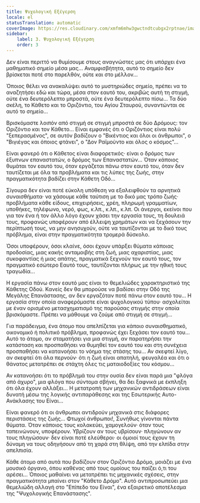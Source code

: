```yaml
---
title: Ψυχολογική Εξέγερση
locale: el
statusTranslation: automatic
coverImage: https://res.cloudinary.com/xmfm6mhw3gwctndtcubgx2rptnae/image/upload/v1740468922/small_cover_tratado_de_psicologia_revolucionaria_a4c0dca4e0.webp
sidebar:
    label: 3. Ψυχολογική Εξέγερση
    order: 3
---
```

Δεν είναι περιττό να θυμίσουμε στους αναγνώστες μας ότι υπάρχει ένα μαθηματικό σημείο μέσα μας... Αναμφισβήτητα, αυτό το σημείο δεν βρίσκεται ποτέ στο παρελθόν, ούτε και στο μέλλον...

Όποιος θέλει να ανακαλύψει αυτό το μυστηριώδες σημείο, πρέπει να το αναζητήσει εδώ και τώρα, μέσα στον εαυτό του, ακριβώς αυτή τη στιγμή, ούτε ένα δευτερόλεπτο μπροστά, ούτε ένα δευτερόλεπτο πίσω... Τα δύο σκέλη, το Κάθετο και το Οριζόντιο, του Αγίου Σταυρού, συναντώνται σε αυτό το σημείο...

Βρισκόμαστε λοιπόν από στιγμή σε στιγμή μπροστά σε δύο Δρόμους: τον Οριζόντιο και τον Κάθετο... Είναι εμφανές ότι ο Οριζόντιος είναι πολύ "ξεπερασμένος", σε αυτόν βαδίζουν ο "Βικέντιος και όλοι οι άνθρωποι", ο "Βιγιέγας και όποιος φτάνει", ο "Δον Ραϊμούντο και όλος ο κόσμος"...

Είναι φανερό ότι ο Κάθετος είναι διαφορετικός· είναι ο δρόμος των έξυπνων επαναστατών, ο δρόμος των Επαναστατών... Όταν κάποιος θυμάται τον εαυτό του, όταν εργάζεται πάνω στον εαυτό του, όταν δεν ταυτίζεται με όλα τα προβλήματα και τις λύπες της ζωής, στην πραγματικότητα βαδίζει στην Κάθετη Οδό...

Σίγουρα δεν είναι ποτέ εύκολη υπόθεση να εξαλειφθούν τα αρνητικά συναισθήματα· να χάσουμε κάθε ταύτιση με το δικό μας τρόπο ζωής· προβλήματα κάθε είδους, επιχειρήσεις, χρέη, πληρωμή γραμματίων, υποθήκες, τηλέφωνο, νερό, φως, κ.λπ., κ.λπ., κ.λπ. Οι άνεργοι, εκείνοι που για τον ένα ή τον άλλο λόγο έχουν χάσει την εργασία τους, τη δουλειά τους, προφανώς υποφέρουν από έλλειψη χρημάτων και να ξεχάσουν την περίπτωσή τους, να μην ανησυχούν, ούτε να ταυτίζονται με το δικό τους πρόβλημα, είναι στην πραγματικότητα τρομερά δύσκολο.

Όσοι υποφέρουν, όσοι κλαίνε, όσοι έχουν υπάρξει θύματα κάποιας προδοσίας, μιας κακής ανταμοιβής στη ζωή, μιας αχαριστίας, μιας συκοφαντίας ή μιας απάτης, πραγματικά ξεχνούν τον εαυτό τους, τον πραγματικό εσώτερο Εαυτό τους, ταυτίζονται πλήρως με την ηθική τους τραγωδία...

Η εργασία πάνω στον εαυτό μας είναι το θεμελιώδες χαρακτηριστικό της Κάθετης Οδού. Κανείς δεν θα μπορούσε να βαδίσει στην Οδό της Μεγάλης Επανάστασης, αν δεν εργαζόταν ποτέ πάνω στον εαυτό του... Η εργασία στην οποία αναφερόμαστε είναι ψυχολογικού τύπου· ασχολείται με έναν ορισμένο μετασχηματισμό της παρούσας στιγμής στην οποία βρισκόμαστε. Πρέπει να μάθουμε να ζούμε από στιγμή σε στιγμή...

Για παράδειγμα, ένα άτομο που απελπίζεται για κάποιο συναισθηματικό, οικονομικό ή πολιτικό πρόβλημα, προφανώς έχει ξεχάσει τον εαυτό του... Αυτό το άτομο, αν σταματήσει για μια στιγμή, αν παρατηρήσει την κατάσταση και προσπαθήσει να θυμηθεί τον εαυτό του και στη συνέχεια προσπαθήσει να κατανοήσει το νόημα της στάσης του... Αν σκεφτεί λίγο, αν σκεφτεί ότι όλα περνούν· ότι η ζωή είναι απατηλή, φευγαλέα και ότι ο θάνατος μετατρέπει σε στάχτη όλες τις ματαιοδοξίες του κόσμου...

Αν κατανοήσει ότι το πρόβλημά του στην ουσία δεν είναι παρά μια "φλόγα από άχυρο", μια φλόγα που σύντομα σβήνει, θα δει ξαφνικά με έκπληξη ότι όλα έχουν αλλάξει... Η μετατροπή των μηχανικών αντιδράσεων είναι δυνατή μέσω της λογικής αντιπαράθεσης και της Εσωτερικής Αυτο-Ανάκλασης του Είναι...

Είναι φανερό ότι οι άνθρωποι αντιδρούν μηχανικά στις διάφορες περιστάσεις της ζωής... Φτωχοί άνθρωποι!, Συνήθως γίνονται πάντα θύματα. Όταν κάποιος τους κολακεύει, χαμογελούν· όταν τους ταπεινώνουν, υποφέρουν. Υβρίζουν αν τους υβρίσουν· πληγώνουν αν τους πληγώσουν· δεν είναι ποτέ ελεύθεροι· οι όμοιοί τους έχουν τη δύναμη να τους οδηγήσουν από τη χαρά στη θλίψη, από την ελπίδα στην απελπισία.

Κάθε άτομο από αυτά που βαδίζουν στον Οριζόντιο Δρόμο, μοιάζει με ένα μουσικό όργανο, όπου καθένας από τους ομοίους του παίζει ό,τι του αρέσει... Όποιος μαθαίνει να μετατρέπει τις μηχανικές σχέσεις, στην πραγματικότητα μπαίνει στον "Κάθετο Δρόμο". Αυτό αντιπροσωπεύει μια θεμελιώδη αλλαγή στο "Επίπεδο του Είναι", ένα εξαιρετικό αποτέλεσμα της "Ψυχολογικής Επανάστασης".

